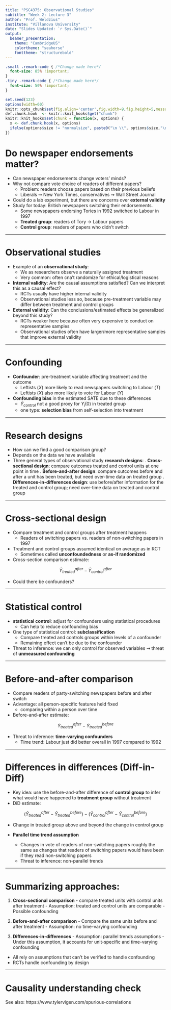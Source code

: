 ```yaml
---
title: "PSC4375: Observational Studies"
subtitle: "Week 2: Lecture 3"
author: "Prof. Weldzius"
institute: "Villanova University"
date: "Slides Updated: `r Sys.Date()`"
output:
  beamer_presentation:
    theme: "CambridgeUS"
    colortheme: "seahorse"
    fonttheme: "structurebold"
---
```


```css
.small .remark-code { /*Change made here*/
  font-size: 85% !important;
}
.tiny .remark-code { /*Change made here*/
  font-size: 50% !important;
}
```

```r
set.seed(123)
options(width=60)
knitr::opts_chunk$set(fig.align='center',fig.width=9,fig.height=5,message=F,warning=F)
def.chunk.hook  <- knitr::knit_hooks$get("chunk")
knitr::knit_hooks$set(chunk = function(x, options) {
  x <- def.chunk.hook(x, options)
  ifelse(options$size != "normalsize", paste0("\n \\", options$size,"\n\n", x, "\n\n \\normalsize"), x)
})
```

# Do newspaper endorsements matter? 

  * Can newspaper endorsements change voters' minds? \pause 
  * Why not compare vote choice of readers of different papers? \pause 
    - Problem: readers choose papers based on their previous beliefs \pause
    - Liberals $\rightsquigarrow$ New York Times, conservatives $\rightsquigarrow$ Wall Street Journal \pause
  * Could do a lab experiment, but there are concerns over **external validity** \pause
  * Study for today: British newspapers switching their endorsements. \pause
    - Some newspapers endorsing Tories in 1992 switched to Labour in 1997 \pause
    - **Treated group**: readers of Tory $\rightarrow$ Labour papers \pause
    - **Control group**: readers of papers who didn't switch
    
---

# Observational studies

  * Example of an **observational study**: \pause
    - We as researchers observe a naturally assigned treatment \pause
    - Very common: often cna't randomize for ethical/logistical reasons \pause
  * **Internal validity**: Are the causal assumptions satisfied? Can we interpret this as a causal effect? \pause
    - RCTs usually have higher internal validity \pause
    - Observational studies less so, because pre-treatment variable may differ between treatment and control groups \pause
  * **External validity**: Can the conclusions/estimated effects be generalized beyond this study? \pause
    - RCTs weaker here because often very expensive to conduct on representative samples \pause
    - Observational studies often have larger/more representative samples that improve external validity

---    
    
# Confounding

  * **Confounder**: pre-treatment variable affecting treatment and the outcome \pause
    - Leftists ($X$) more likely to read newspapers switching to Labour ($T$) \pause
    - Leftists ($X$) also more likely to vote for Labour ($Y$) \pause
    
  * **Confounding bias** in the estimated SATE due to these differences \pause
    - $\bar{Y}_{control}$ not a good proxy for $Y_i(0)$ in treated group \pause
    - one type: **selection bias** from self-selection into treatment
    
---

# Research designs

  * How can we find a good comparison group? \pause
  * Depends on the data we have available \pause
  * Three general types of observational study **research designs**: \pause
    1. **Cross-sectional design**: compare outcomes treated and control units at one point in time \pause
    2. **Before-and-after design**: compare outcomes before and after a unit has been treated, but need over-time data on treated group \pause
    3. **Differences-in-differences design**: use before/after information for the treated and control group; need over-time data on treated and control group
    
---

# Cross-sectional design

  * Compare treatment and control groups after treatment happens \pause
    - Readers of switching papers vs. readers of non-switching papers in 1997 \pause
    
  * Treatment and control groups assumed identical on average as in RCT \pause
    - Sometimes called **unconfoundedness** or **as-if randomized** \pause
    
  * Cross-section comparison estimate: \pause
  
  $$
  \bar{Y}_{treated}^{after} - \bar{Y}_{control}^{after}
  $$
  
  * Could there be confounders?
  
---

# Statistical control

  * **statistical control**: adjust for confounders using statistical procedures  \pause
    - Can help to reduce confounding bias \pause
    
  * One type of statistical control: **subclassification** \pause
    - Compare treated and controls groups within levels of a confounder \pause
    - Remaining effect can't be due to the confounder \pause
    
  * Threat to inference: we can only control for observed variables $\rightsquigarrow$ threat of **unmeasured confounding**
  
---

# Before-and-after comparison

  * Compare readers of party-switching newspapers before and after switch \pause
  * Advantage: all person-specific features held fixed \pause
    - comparing within a person over time \pause
    
  * Before-and-after estimate: \pause
  
  $$
  \bar{Y}_{treated}^{after} - \bar{Y}_{treated}^{before}
  $$

  * Threat to inference: **time-varying confounders**
    - Time trend: Labour just did better overall in 1997 compared to 1992
    
---

# Differences in differences (Diff-in-Diff)

  * Key idea: use the before-and-after difference of **control group** to infer what would have happened to **treatment group** without treatment \pause
  * DiD estimate: \pause
  
  $$
  \left(\bar{Y}_{treated}^{after} - \bar{Y}_{treated}^{before} \right) - \left(\bar{Y}_{control}^{after} - \bar{Y}_{control}^{before} \right)
  $$
  
  * Change in treated group above and beyond the change in control group  \pause
  
  * **Parallel time trend assumption** \pause
    - Changes in vote of readers of non-switching papers roughly the same as changes that readers of switching papers would have been if they read non-switching papers \pause
    - Threat to inference: non-parallel trends
    
---

# Summarizing approaches:

  1. **Cross-sectional comparison** 
    - compare treated units with control units after treatment
    - Assumption: treated and control units are comparable
    - Possible confounding \pause
    
  2. **Before-and-after comparison**
    - Compare the same units before and after treatment
    - Assumption: no time-varying confounding \pause
    
  3. **Differences-in-differences**
    - Assumption: parallel trends assumptions
    - Under this assumption, it accounts for unit-specific and time-varying confounding \pause
    
  * All rely on assumptions that can't be verified to handle confounding
  * RCTs handle confounding by design
  
---

# Causality understanding check

\includegraphics[width=1\textwidth]{figs/correlation.png}

See also: https://www.tylervigen.com/spurious-correlations